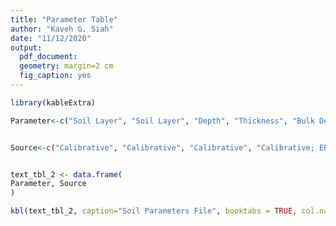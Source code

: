 ```yaml
---
title: "Parameter Table"
author: "Kaveh G. Siah"
date: "11/12/2020"
output: 
  pdf_document:
  geometry: margin=2 cm
  fig_caption: yes
---
```



```r
library(kableExtra)

```

```r


Parameter<-c("Soil Layer", "Soil Layer", "Depth", "Thickness", "Bulk Density", "Solid Density", "Stoniness", "Root Fraction", "pKGibb", "pkAl precip", "pCO2", "Area", "Wilting Point", "Field Capacity", "Saturation", "CEC", "KH Cation", "Percent Mineral Area", "Uptake Fraction Per Layer (all nutrients)", "Nitrification (ks, knit)", "Microbial Turnover", "Organic Matter Parameters", "Soil Solution Initial (Multiple Species)", "Soil Adsorbed Anions Initial", "CEC Initial")


Source<-c("Calibrative", "Calibrative", "Calibrative", "Calibrative; ERS Lysimeter", "Hynicka et al., 2016", "N/A", "Hynicka et al., 2016", "Harrington et al., 2017","Calibrative; Anderson et al., 2002","Al precipitation constant (unused in current version)", "Original","Calibrative; Sverdrup and Warfvinge 1993","NCSS: Enter Site Details?", "NCSS", "Assumed", "Hynicka et al., 2016", "Calculated using ERS Lysimeter and Hynicka et al., 2016: Partial Calibration", "Calibrative: Anderson et al., 2002, NCSS, Franklin and Williams 1971" , "Null", "Perakis and Sinkhorn, 2011; Calibrative", "Original", "Perakis and Sinkhorn, 2011", "ERS Lysimeter", "Needs to be checked; Harward et al., 1962 for Adsorption Dynamics; Chappell and Miller, 1988; Johnson and Lindburg 1992", "Hynicka et al., 2016")


text_tbl_2 <- data.frame(
Parameter, Source
)

kbl(text_tbl_2, caption="Soil Parameters File", booktabs = TRUE, col.names= c("Input Parameter", "Source"), escape=FALSE) %>% kable_styling(full_width = F, latex_options = c("scale_down", "striped", "hold_position"))

```